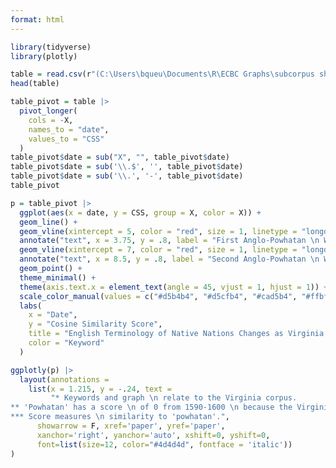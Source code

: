 ---
format: html
---

```{r load packages, message = F, echo = F}
library(tidyverse)
library(plotly)
```

```{r load data, echo = F, message = F, output = F}
table = read.csv(r"(C:\Users\bqueu\Documents\R\ECBC Graphs\subcorpus sheets - powhatan.csv)")
head(table)
```

```{r pivot table, echo = F, output = F}
table_pivot = table |>
  pivot_longer(
    cols = -X,
    names_to = "date",
    values_to = "CSS"
  )
table_pivot$date = sub("X", "", table_pivot$date)
table_pivot$date = sub('\\.$', '', table_pivot$date)
table_pivot$date = sub('\\.', '-', table_pivot$date)
table_pivot
```

```{r graph, warning = F, echo = F}
p = table_pivot |>
  ggplot(aes(x = date, y = CSS, group = X, color = X)) +
  geom_line() +
  geom_vline(xintercept = 5, color = "red", size = 1, linetype = "longdash", alpha = .4) +
  annotate("text", x = 3.75, y = .8, label = "First Anglo-Powhatan \n War begins in 1610.", fontface = "italic", size = 3) +
  geom_vline(xintercept = 7, color = "red", size = 1, linetype = "longdash", alpha = .4) +
  annotate("text", x = 8.5, y = .8, label = "Second Anglo-Powhatan \n War begins in 1622.", fontface = "italic", size = 3) +
  geom_point() +
  theme_minimal() +
  theme(axis.text.x = element_text(angle = 45, vjust = 1, hjust = 1)) +
  scale_color_manual(values = c("#d5b4b4", "#d5cfb4", "#cad5b4", "#ffbf00", "#8f34ea", "#cab4d5", "#000000", "#b6d5b4", "#b4d1d5")) +
  labs(
    x = "Date",
    y = "Cosine Similarity Score",
    title = "English Terminology of Native Nations Changes as Virginia Invasion Intensifies",
    color = "Keyword"
  )

ggplotly(p) |>
  layout(annotations = 
    list(x = 1.215, y = -.24, text = 
         "* Keywords and graph \n relate to the Virginia corpus.
** 'Powhatan' has a score \n of 0 from 1590-1600 \n because the Virginia \n Company was not \n founded yet.
*** Score measures \n similarity to 'powhatan'.", 
      showarrow = F, xref='paper', yref='paper', 
      xanchor='right', yanchor='auto', xshift=0, yshift=0,
      font=list(size=12, color="#4d4d4d", fontface = 'italic'))
)
```
